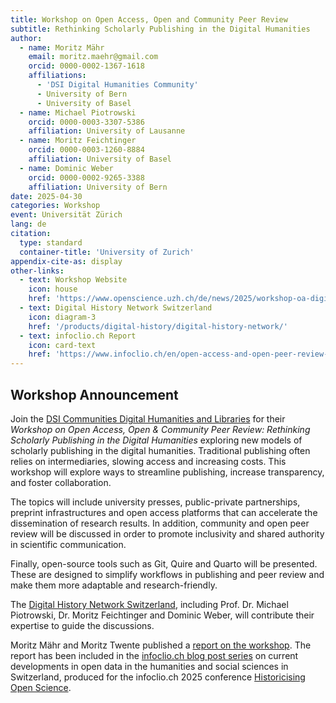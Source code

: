```yaml
---
title: Workshop on Open Access, Open and Community Peer Review
subtitle: Rethinking Scholarly Publishing in the Digital Humanities
author:
  - name: Moritz Mähr
    email: moritz.maehr@gmail.com
    orcid: 0000-0002-1367-1618
    affiliations: 
      - 'DSI Digital Humanities Community'
      - University of Bern
      - University of Basel
  - name: Michael Piotrowski
    orcid: 0000-0003-3307-5386
    affiliation: University of Lausanne
  - name: Moritz Feichtinger
    orcid: 0000-0003-1260-8884
    affiliation: University of Basel
  - name: Dominic Weber
    orcid: 0000-0002-9265-3388
    affiliation: University of Bern
date: 2025-04-30
categories: Workshop
event: Universität Zürich
lang: de
citation:
  type: standard
  container-title: 'University of Zurich'
appendix-cite-as: display
other-links:
  - text: Workshop Website
    icon: house
    href: 'https://www.openscience.uzh.ch/de/news/2025/workshop-oa-digital-humanities.html'
  - text: Digital History Network Switzerland
    icon: diagram-3
    href: '/products/digital-history/digital-history-network/'
  - text: infoclio.ch Report
    icon: card-text
    href: 'https://www.infoclio.ch/en/open-access-and-open-peer-review-digital-humanities'
---
```


## Workshop Announcement

Join the [DSI Communities Digital Humanities and Libraries](https://www.dsi.uzh.ch/de/research/communities/digital-humanities.html) for their *Workshop on Open Access, Open & Community Peer Review: Rethinking Scholarly Publishing in the Digital Humanities* exploring new models of scholarly publishing in the digital humanities. Traditional publishing often relies on intermediaries, slowing access and increasing costs. This workshop will explore ways to streamline publishing, increase transparency, and foster collaboration.

The topics will include university presses, public-private partnerships, preprint infrastructures and open access platforms that can accelerate the dissemination of research results. In addition, community and open peer review will be discussed in order to promote inclusivity and shared authority in scientific communication.

Finally, open-source tools such as Git, Quire and Quarto will be presented. These are designed to simplify workflows in publishing and peer review and make them more adaptable and research-friendly.

The [Digital History Network Switzerland](/products/digital-history/digital-history-network/index.qmd), including Prof. Dr. Michael Piotrowski, Dr. Moritz Feichtinger and Dominic Weber, will contribute their expertise to guide the discussions.

::: {.callout-tip title="Workshop Report" icon="false"}

Moritz Mähr and Moritz Twente published a [report on the workshop](https://www.infoclio.ch/en/open-access-and-open-peer-review-digital-humanities). The report has been included in the [infoclio.ch blog post series](https://www.infoclio.ch/en/node/190093) on current developments in open data in the humanities and social sciences in Switzerland, produced for the infoclio.ch 2025 conference [Historicising Open Science](https://www.infoclio.ch/de/node/189964/).

:::

